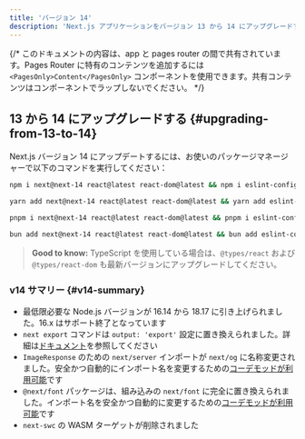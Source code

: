 ```yaml
---
title: 'バージョン 14'
description: 'Next.js アプリケーションをバージョン 13 から 14 にアップグレードする。'
---
```


{/* このドキュメントの内容は、app と pages router の間で共有されています。Pages Router に特有のコンテンツを追加するには `<PagesOnly>Content</PagesOnly>` コンポーネントを使用できます。共有コンテンツはコンポーネントでラップしないでください。 */}

## 13 から 14 にアップグレードする {#upgrading-from-13-to-14}

Next.js バージョン 14 にアップデートするには、お使いのパッケージマネージャーで以下のコマンドを実行してください：

```bash title="ターミナル"
npm i next@next-14 react@latest react-dom@latest && npm i eslint-config-next@next-14 -D
```

```bash title="ターミナル"
yarn add next@next-14 react@latest react-dom@latest && yarn add eslint-config-next@next-14 -D
```

```bash title="ターミナル"
pnpm i next@next-14 react@latest react-dom@latest && pnpm i eslint-config-next@next-14 -D
```

```bash title="ターミナル"
bun add next@next-14 react@latest react-dom@latest && bun add eslint-config-next@next-14 -D
```

> **Good to know:** TypeScript を使用している場合は、`@types/react` および `@types/react-dom` も最新バージョンにアップグレードしてください。

### v14 サマリー {#v14-summary}

- 最低限必要な Node.js バージョンが 16.14 から 18.17 に引き上げられました。16.x はサポート終了となっています
- `next export` コマンドは `output: 'export'` 設定に置き換えられました。詳細は[ドキュメント](https://nextjs.org/docs/app/building-your-application/deploying/static-exports)を参照してください
- `ImageResponse` のための `next/server` インポートが `next/og` に名称変更されました。安全かつ自動的にインポート名を変更するための[コーデモッドが利用可能](/docs/app/building-your-application/upgrading/codemods#next-og-import)です
- `@next/font` パッケージは、組み込みの `next/font` に完全に置き換えられました。インポート名を安全かつ自動的に変更するための[コーデモッドが利用可能](/docs/app/building-your-application/upgrading/codemods#built-in-next-font)です
- `next-swc` の WASM ターゲットが削除されました
